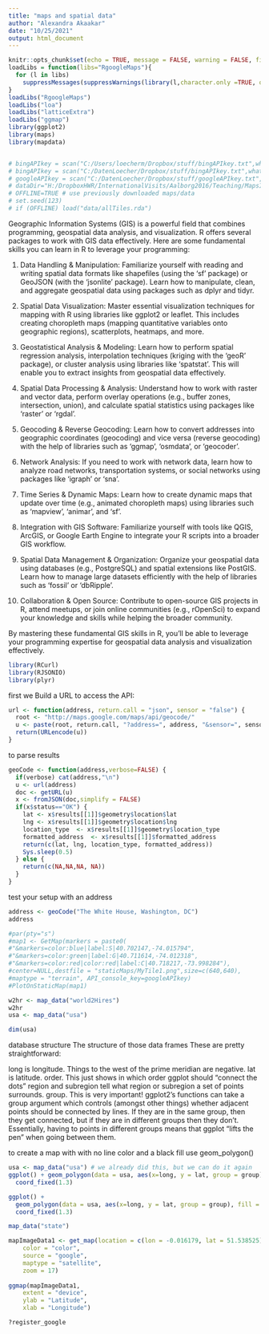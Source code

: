 ```yaml
---
title: "maps and spatial data"
author: "Alexandra Akaakar"
date: "10/25/2021"
output: html_document
---
```


```r
knitr::opts_chunk$set(echo = TRUE, message = FALSE, warning = FALSE, fig.width = 7, fig.height = 7)
loadLibs = function(libs="RgoogleMaps"){
  for (l in libs) 
    suppressMessages(suppressWarnings(library(l,character.only =TRUE, quietly=TRUE)))
}
loadLibs("RgoogleMaps")
loadLibs("loa")
loadLibs("latticeExtra")
loadLibs("ggmap")
library(ggplot2)
library(maps)
library(mapdata)


# bingAPIkey = scan("C:/Users/loecherm/Dropbox/stuff/bingAPIkey.txt",what="")
# bingAPIkey = scan("C:/DatenLoecher/Dropbox/stuff/bingAPIkey.txt",what="")
# googleAPIkey = scan("C:/DatenLoecher/Dropbox/stuff/googleAPIkey.txt",what="")
# dataDir="H:/DropboxHWR/InternationalVisits/Aalborg2016/Teaching/MapsInR/ForStudents/data/"
# OFFLINE=TRUE # use previously downloaded maps/data
# set.seed(123)
# if (OFFLINE) load("data/allTiles.rda")
```

Geographic Information Systems (GIS) is a powerful field that combines programming, geospatial data analysis, and visualization. 
R offers several packages to work with GIS data effectively. Here are some fundamental skills you can learn in R to leverage your programming:

1. Data Handling & Manipulation: Familiarize yourself with reading and writing spatial data formats like shapefiles (using the 'sf' package) or GeoJSON (with the 'jsonlite' package). Learn how to manipulate, clean, and aggregate geospatial data using packages such as dplyr and tidyr.

2. Spatial Data Visualization: Master essential visualization techniques for mapping with R using libraries like ggplot2 or leaflet. This includes creating choropleth maps (mapping quantitative variables onto geographic regions), scatterplots, heatmaps, and more.

3. Geostatistical Analysis & Modeling: Learn how to perform spatial regression analysis, interpolation techniques (kriging with the 'geoR' package), or cluster analysis using libraries like 'spatstat'. This will enable you to extract insights from geospatial data effectively.

4. Spatial Data Processing & Analysis: Understand how to work with raster and vector data, perform overlay operations (e.g., buffer zones, intersection, union), and calculate spatial statistics using packages like 'raster' or 'rgdal'.

5. Geocoding & Reverse Geocoding: Learn how to convert addresses into geographic coordinates (geocoding) and vice versa (reverse geocoding) with the help of libraries such as 'ggmap', 'osmdata', or 'geocoder'.

6. Network Analysis: If you need to work with network data, learn how to analyze road networks, transportation systems, or social networks using packages like 'igraph' or 'sna'.

7. Time Series & Dynamic Maps: Learn how to create dynamic maps that update over time (e.g., animated choropleth maps) using libraries such as 'mapview', 'animar', and 'sf'.

8. Integration with GIS Software: Familiarize yourself with tools like QGIS, ArcGIS, or Google Earth Engine to integrate your R scripts into a broader GIS workflow.

9. Spatial Data Management & Organization: Organize your geospatial data using databases (e.g., PostgreSQL) and spatial extensions like PostGIS. Learn how to manage large datasets efficiently with the help of libraries such as 'fossil' or 'dbRipple'.

10. Collaboration & Open Source: Contribute to open-source GIS projects in R, attend meetups, or join online communities (e.g., rOpenSci) to expand your knowledge and skills while helping the broader community.

By mastering these fundamental GIS skills in R, you'll be able to leverage your programming expertise for geospatial data analysis and visualization effectively.

```r
library(RCurl)
library(RJSONIO)
library(plyr)
```
first we Build a URL to access the API:

```r
url <- function(address, return.call = "json", sensor = "false") {
  root <- "http://maps.google.com/maps/api/geocode/"
  u <- paste(root, return.call, "?address=", address, "&sensor=", sensor, sep = "")
  return(URLencode(u))
}

```


to parse results

```r
geoCode <- function(address,verbose=FALSE) {
  if(verbose) cat(address,"\n")
  u <- url(address)
  doc <- getURL(u)
  x <- fromJSON(doc,simplify = FALSE)
  if(x$status=="OK") {
    lat <- x$results[[1]]$geometry$location$lat
    lng <- x$results[[1]]$geometry$location$lng
    location_type  <- x$results[[1]]$geometry$location_type
    formatted_address  <- x$results[[1]]$formatted_address
    return(c(lat, lng, location_type, formatted_address))
    Sys.sleep(0.5)
  } else {
    return(c(NA,NA,NA, NA))
  }
}
```


test your setup with an address

```r
address <- geoCode("The White House, Washington, DC")
address
```



```r
#par(pty="s")
#map1 <- GetMap(markers = paste0(
#"&markers=color:blue|label:S|40.702147,-74.015794",
#"&markers=color:green|label:G|40.711614,-74.012318",
#"&markers=color:red|color:red|label:C|40.718217,-73.998284"),
#center=NULL,destfile = "staticMaps/MyTile1.png",size=c(640,640),
#maptype = "terrain", API_console_key=googleAPIkey)
#PlotOnStaticMap(map1)
```
```r
w2hr <- map_data("world2Hires")
w2hr
usa <- map_data("usa")

dim(usa)
```

 database structure
The structure of those data frames
These are pretty straightforward:

long is longitude. Things to the west of the prime meridian are negative.
lat is latitude.
order. This just shows in which order ggplot should “connect the dots”
region and subregion tell what region or subregion a set of points surrounds.
group. This is very important! ggplot2’s functions can take a group argument which controls (amongst other things) whether adjacent points should be connected by lines. If they are in the same group, then they get connected, but if they are in different groups then they don’t.
Essentially, having to points in different groups means that ggplot “lifts the pen” when going between them. 
 
to create a map with with no line color and a black fill use geom_polygon()

```r

usa <- map_data("usa") # we already did this, but we can do it again
ggplot() + geom_polygon(data = usa, aes(x=long, y = lat, group = group)) + 
  coord_fixed(1.3)


```

```r
ggplot() + 
  geom_polygon(data = usa, aes(x=long, y = lat, group = group), fill = NA, color = "red") + 
  coord_fixed(1.3)
```

```r
map_data("state")
```

```r
mapImageData1 <- get_map(location = c(lon = -0.016179, lat = 51.538525),
    color = "color",
    source = "google",
    maptype = "satellite",
    zoom = 17)
 
ggmap(mapImageData1,
    extent = "device",
    ylab = "Latitude",
    xlab = "Longitude")
```

```r
?register_google
```

